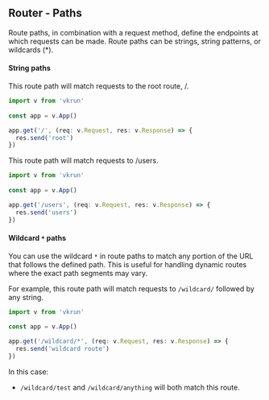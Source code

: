 ## Router - Paths

Route paths, in combination with a request method, define the endpoints at which requests can be made. Route paths can be strings, string patterns, or wildcards (*).

#### String paths

This route path will match requests to the root route, /.

```ts
import v from 'vkrun'
 
const app = v.App()

app.get('/', (req: v.Request, res: v.Response) => {
  res.send('root')
})
```

This route path will match requests to /users.

```ts
import v from 'vkrun'
 
const app = v.App()

app.get('/users', (req: v.Request, res: v.Response) => {
  res.send('users')
})
```

#### Wildcard `*` paths

You can use the wildcard `*` in route paths to match any portion of the URL that follows the defined path. This is useful for handling dynamic routes where the exact path segments may vary.

For example, this route path will match requests to `/wildcard/` followed by any string.

```ts
import v from 'vkrun'
 
const app = v.App()

app.get('/wildcard/*', (req: v.Request, res: v.Response) => {
  res.send('wildcard route')
})
```

In this case:

- `/wildcard/test` and `/wildcard/anything` will both match this route.